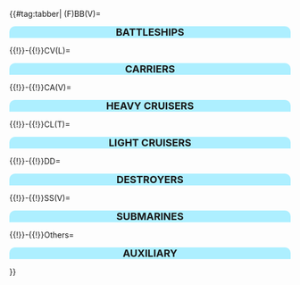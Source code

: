 {{#tag:tabber|
(F)BB(V)=
<div style="width:100%;background:#ADEFFF;border-top-right-radius:10px;border-top-left-radius:10px;text-align:center"><font size=4>'''BATTLESHIPS'''</font></div>
{{{!}} style="radius:10px;cellpadding:10px;width:100%;" align="center" height="35px"
! align="center" style="cellpadding:10px;" {{!}} <font size=4>'''Battleships''' </font>
! align="center" style="cellpadding:10px;" {{!}} <font size=4>'''Name''' </font>
! align="center" style="cellpadding:10px;" {{!}} <font size=4>'''Level''' </font>
! style="background:gray;" rowspan="12" {{!}} 
! align="center" style="cellpadding:10px;" {{!}} <font size=4>'''Aviation Battleships''' </font>
! align="center" style="cellpadding:10px;" {{!}} <font size=4>'''Name''' </font>
! align="center" style="cellpadding:10px;" {{!}} <font size=4>'''Level''' </font>
{{!}}-
{{!}} align="center" height="35px" {{!}} {{ShipBattleCardKai|Haruna/Kai Ni}}
{{!}} align="center" height="35px" {{!}} <font size=3> Haruna Kai Ni </font>
{{!}} align="center" height="35px" {{!}} <font size=3> 98 </font>
{{!}} align="center" height="35px" {{!}} {{ShipBattleCardKai|Fusou/Kai}}
{{!}} align="center" height="35px" {{!}} <font size=3> Fusou Kai </font>
{{!}} align="center" height="35px" {{!}} <font size=3> 73 </font> 
{{!}}-
{{!}} align="center" height="35px" {{!}} {{ShipBattleCardKai|Kongou/Kai Ni}}
{{!}} align="center" height="35px" {{!}} <font size=3> Kongou Kai Ni </font>
{{!}} align="center" height="35px" {{!}} <font size=3> 95 </font>
{{!}} align="center" height="35px" {{!}} {{ShipBattleCardKai|Ise/Kai}}
{{!}} align="center" height="35px" {{!}} <font size=3> Ise Kai </font>
{{!}} align="center" height="35px" {{!}} <font size=3> 64 </font> 
{{!}}-
{{!}} align="center" height="35px" {{!}} {{ShipBattleCardKai|Kirishima/Kai Ni}}
{{!}} align="center" height="35px" {{!}} <font size=3> Kirishima Kai Ni </font>
{{!}} align="center" height="35px" {{!}} <font size=3> 81 </font>
{{!}} align="center" height="35px" {{!}} {{ShipBattleCardKai|Hyuuga/Kai}}
{{!}} align="center" height="35px" {{!}} <font size=3> Hyuuga Kai </font>
{{!}} align="center" height="35px" {{!}} <font size=3> 37 </font> 
{{!}}-
{{!}} align="center" height="35px" {{!}} {{ShipBattleCardKai|Mutsu/Kai}}
{{!}} align="center" height="35px" {{!}} <font size=3> Mutsu Kai </font>
{{!}} align="center" height="35px" {{!}} <font size=3> 80 </font>
{{!}} align="center" height="35px" {{!}} {{ShipBattleCardKai|Yamashiro/Kai}}
{{!}} align="center" height="35px" {{!}} <font size=3> Yamashiro Kai </font>
{{!}} align="center" height="35px" {{!}} <font size=3> 20 </font> 
{{!}}-
{{!}} align="center" height="35px" {{!}} {{ShipBattleCardKai|Hiei/Kai Ni}}
{{!}} align="center" height="35px" {{!}} <font size=3> Hiei Kai Ni </font>
{{!}} align="center" height="35px" {{!}} <font size=3> 80 </font>
{{!}}-
{{!}} align="center" height="35px" {{!}} {{ShipBattleCardKai|Nagato/}}
{{!}} align="center" height="35px" {{!}} <font size=3> Nagato </font>
{{!}} align="center" height="35px" {{!}} <font size=3> 62 </font>
{{!}}-
{{!}} align="center" height="35px" {{!}} {{ShipBattleCardKai|Bismarck/Kai}}
{{!}} align="center" height="35px" {{!}} <font size=3> Bismarck Kai</font>
{{!}} align="center" height="35px" {{!}} <font size=3> 53 </font>
{{!}}-
{{!}} align="center" height="35px" {{!}} {{ShipBattleCardKai|Littorio/}}
{{!}} align="center" height="35px" {{!}} <font size=3> Littorio </font>
{{!}} align="center" height="35px" {{!}} <font size=3> 39 </font>
{{!}}-
{{!}} align="center" height="35px" {{!}} {{ShipBattleCardKai|Iowa/}}
{{!}} align="center" height="35px" {{!}} <font size=3> Iowa </font>
{{!}} align="center" height="35px" {{!}} <font size=3> 1 </font>

{{!}}}
<div style="width:100%;background:#ADEFFF;border-bottom-right-radius:10px;border-bottom-left-radius:10px;text-align:center"></div>


{{!}}-{{!}}CV(L)=
<div style="width:100%;background:#ADEFFF;border-top-right-radius:10px;border-top-left-radius:10px;text-align:center"><font size=4>'''CARRIERS'''</font></div>
{{{!}} style="radius:10px;cellpadding:10px;width:100%;" align="center" height="35px"
! align="center" style="cellpadding:10px;" {{!}} <font size=4>'''Carrier''' </font>
! align="center" style="cellpadding:10px;" {{!}} <font size=4>'''Name''' </font>
! align="center" style="cellpadding:10px;" {{!}} <font size=4>'''Level''' </font>
! style="background:gray;" rowspan="11" {{!}} 
! align="center" style="cellpadding:10px;" {{!}} <font size=4>'''Light Carrier''' </font>
! align="center" style="cellpadding:10px;" {{!}} <font size=4>'''Name''' </font>
! align="center" style="cellpadding:10px;" {{!}} <font size=4>'''Level''' </font>
{{!}}-
{{!}} align="center" height="35px" {{!}} {{ShipBattleCardKai|Shoukaku/Kai}}
{{!}} align="center" height="35px" {{!}} <font size=3> Shoukaku Kai </font>
{{!}} align="center" height="35px" {{!}} <font size=3> 90 </font>
{{!}} align="center" height="35px" {{!}} {{ShipBattleCardKai|Junyou/Kai Ni}}
{{!}} align="center" height="35px" {{!}} <font size=3> Junyou Kai Ni </font>
{{!}} align="center" height="35px" {{!}} <font size=3> 94 </font> 
{{!}}-
{{!}} align="center" height="35px" {{!}} {{ShipBattleCardKai|Hiryuu/Kai Ni}}
{{!}} align="center" height="35px" {{!}} <font size=3> Hiryuu Kai Ni </font>
{{!}} align="center" height="35px" {{!}} <font size=3> 80 </font>
{{!}} align="center" height="35px" {{!}} {{ShipBattleCardKai|Ryuujou/Kai Ni}}
{{!}} align="center" height="35px" {{!}} <font size=3> Ryuujou Kai </font>
{{!}} align="center" height="35px" {{!}} <font size=3> 78 </font> 
{{!}}-
{{!}} align="center" height="35px" {{!}} {{ShipBattleCardKai|Akagi/Kai}}
{{!}} align="center" height="35px" {{!}} <font size=3> Akagi Kai </font>
{{!}} align="center" height="35px" {{!}} <font size=3> 77 </font>
{{!}} align="center" height="35px" {{!}} {{ShipBattleCardKai|Chitose/Carrier Kai}}
{{!}} align="center" height="35px" {{!}} <font size=3> Chitose Carrier Kai </font>
{{!}} align="center" height="35px" {{!}} <font size=3> 44 </font> 
{{!}}-
{{!}} align="center" height="35px" {{!}} {{ShipBattleCardKai|Zuikaku/Kai}}
{{!}} align="center" height="35px" {{!}} <font size=3> Zuikaku Kai</font>
{{!}} align="center" height="35px" {{!}} <font size=3> 72 </font>
{{!}} align="center" height="35px" {{!}} {{ShipBattleCardKai|Chiyoda/Carrier}}
{{!}} align="center" height="35px" {{!}} <font size=3> Chiyoda Carrier </font>
{{!}} align="center" height="35px" {{!}} <font size=3> 35 </font> 
{{!}}-
{{!}} align="center" height="35px" {{!}} {{ShipBattleCardKai|Kaga/Kai}}
{{!}} align="center" height="35px" {{!}} <font size=3> Kaga Kai</font>
{{!}} align="center" height="35px" {{!}} <font size=3> 60 </font>
{{!}} align="center" height="35px" {{!}} {{ShipBattleCardKai|Hiyou/Kai}}
{{!}} align="center" height="35px" {{!}} <font size=3> Hiyou Kai </font>
{{!}} align="center" height="35px" {{!}} <font size=3> 33 </font> 
{{!}}-
{{!}} align="center" height="35px" {{!}} {{ShipBattleCardKai|Zuikaku/}}
{{!}} align="center" height="35px" {{!}} <font size=3> Katsuragi </font>
{{!}} align="center" height="35px" {{!}} <font size=3> 17 </font>
{{!}} align="center" height="35px" {{!}} {{ShipBattleCardKai|Shouhou/Kai}}
{{!}} align="center" height="35px" {{!}} <font size=3> Shouhou Kai </font>
{{!}} align="center" height="35px" {{!}} <font size=3> 31 </font> 
{{!}}-
{{!}} align="center" height="35px" {{!}} {{ShipBattleCardKai|Souryuu/}}
{{!}} align="center" height="35px" {{!}} <font size=3> Souryuu </font>
{{!}} align="center" height="35px" {{!}} <font size=3> 1 </font>
{{!}} align="center" height="35px" {{!}} {{ShipBattleCardKai|Zuihou/}}
{{!}} align="center" height="35px" {{!}} <font size=3> Zuihou </font>
{{!}} align="center" height="35px" {{!}} <font size=3> 13 </font> 
{{!}}-
{{!}} align="center" height="35px" {{!}} 
{{!}} align="center" height="35px" {{!}} 
{{!}} align="center" height="35px" {{!}} 
{{!}} align="center" height="35px" {{!}} {{ShipBattleCardKai|Houshou/}}
{{!}} align="center" height="35px" {{!}} <font size=3> Houshou </font>
{{!}} align="center" height="35px" {{!}} <font size=3> 1 </font> 
{{!}}-
{{!}}}
<div style="width:100%;background:#ADEFFF;border-bottom-right-radius:10px;border-bottom-left-radius:10px;text-align:center"></div>


{{!}}-{{!}}CA(V)=
<div style="width:100%;background:#ADEFFF;border-top-right-radius:10px;border-top-left-radius:10px;text-align:center"><font size=4>'''HEAVY CRUISERS'''</font></div>
{{{!}} style="radius:10px;cellpadding:10px;width:100%;" align="center" height="35px"
! align="center" style="cellpadding:10px;" {{!}} <font size=4>'''Heavy Cruisers''' </font>
! align="center" style="cellpadding:10px;" {{!}} <font size=4>'''Name''' </font>
! align="center" style="cellpadding:10px;" {{!}} <font size=4>'''Level''' </font>
! style="background:gray;" rowspan="14" {{!}} 
! align="center" style="cellpadding:10px;" {{!}} <font size=4>'''Aviation Cruisers''' </font>
! align="center" style="cellpadding:10px;" {{!}} <font size=4>'''Name''' </font>
! align="center" style="cellpadding:10px;" {{!}} <font size=4>'''Level''' </font>
{{!}}-
{{!}} align="center" height="35px" {{!}} {{ShipBattleCardKai|Haguro/Kai Ni}}
{{!}} align="center" height="35px" {{!}} <font size=3> Haguro Kai Ni</font>
{{!}} align="center" height="35px" {{!}} <font size=3> 89 </font>
{{!}} align="center" height="35px" {{!}} {{ShipBattleCardKai|Kumano/Kai}}
{{!}} align="center" height="35px" {{!}} <font size=3> Kumano Kai </font>
{{!}} align="center" height="35px" {{!}} <font size=3> 61 </font> 
{{!}}-
{{!}} align="center" height="35px" {{!}} {{ShipBattleCardKai|Maya/Kai Ni}}
{{!}} align="center" height="35px" {{!}} <font size=3> Maya Kai Ni</font>
{{!}} align="center" height="35px" {{!}} <font size=3> 85 </font>
{{!}} align="center" height="35px" {{!}} {{ShipBattleCardKai|Tone/Kai}}
{{!}} align="center" height="35px" {{!}} <font size=3> Tone Kai(Still CA) </font>
{{!}} align="center" height="35px" {{!}} <font size=3> 43 </font> 
{{!}}-
{{!}} align="center" height="35px" {{!}} {{ShipBattleCardKai|Choukai/Kai Ni}}
{{!}} align="center" height="35px" {{!}} <font size=3> Choukai Kai Ni</font>
{{!}} align="center" height="35px" {{!}} <font size=3> 73 </font>
{{!}} align="center" height="35px" {{!}} {{ShipBattleCardKai|Mogami/Kai}}
{{!}} align="center" height="35px" {{!}} <font size=3> Mogami Kai </font>
{{!}} align="center" height="35px" {{!}} <font size=3> 35 </font> 
{{!}}-
{{!}} align="center" height="35px" {{!}} {{ShipBattleCardKai|Furutaka/Kai Ni}}
{{!}} align="center" height="35px" {{!}} <font size=3> Furutaka Kai Ni</font>
{{!}} align="center" height="35px" {{!}} <font size=3> 65 </font>
{{!}} align="center" height="35px" {{!}} {{ShipBattleCardKai|Suzuya/}}
{{!}} align="center" height="35px" {{!}} <font size=3> Suzuya (Still CA) </font>
{{!}} align="center" height="35px" {{!}} <font size=3> 25 </font> 
{{!}}-
{{!}} align="center" height="35px" {{!}} {{ShipBattleCardKai|Takao/Kai}}
{{!}} align="center" height="35px" {{!}} <font size=3> Takap Kai </font>
{{!}} align="center" height="35px" {{!}} <font size=3> 35 </font>
{{!}} align="center" height="35px" {{!}} {{ShipBattleCardKai|Chikuma/}}
{{!}} align="center" height="35px" {{!}} <font size=3> Chikuma (Still CA)</font>
{{!}} align="center" height="35px" {{!}} <font size=3> 5 </font> 
{{!}}-
{{!}} align="center" height="35px" {{!}} {{ShipBattleCardKai|Kako/}}
{{!}} align="center" height="35px" {{!}} <font size=3> Kako </font>
{{!}} align="center" height="35px" {{!}} <font size=3> 30 </font>
{{!}} align="center" height="35px" {{!}} {{ShipBattleCardKai|Mikuma/}}
{{!}} align="center" height="35px" {{!}} <font size=3> Mikuma (Still CA)</font>
{{!}} align="center" height="35px" {{!}} <font size=3> 1 </font> 
{{!}}-
{{!}} align="center" height="35px" {{!}} {{ShipBattleCardKai|Ashigara/}}
{{!}} align="center" height="35px" {{!}} <font size=3> Ashigara </font>
{{!}} align="center" height="35px" {{!}} <font size=3> 8 </font>
{{!}}-
{{!}} align="center" height="35px" {{!}} {{ShipBattleCardKai|Atago/}}
{{!}} align="center" height="35px" {{!}} <font size=3> Atago </font>
{{!}} align="center" height="35px" {{!}} <font size=3> 8 </font>
{{!}}-
{{!}} align="center" height="35px" {{!}} {{ShipBattleCardKai|Aoba/Kai}}
{{!}} align="center" height="35px" {{!}} <font size=3> Aoba </font>
{{!}} align="center" height="35px" {{!}} <font size=3> 6 </font> 
{{!}}-
{{!}} align="center" height="35px" {{!}} {{ShipBattleCardKai|Kinugasa/}}
{{!}} align="center" height="35px" {{!}} <font size=3> Kinugasa </font>
{{!}} align="center" height="35px" {{!}} <font size=3> 6 </font>
{{!}}-
{{!}} align="center" height="35px" {{!}} {{ShipBattleCardKai|Nachi/}}
{{!}} align="center" height="35px" {{!}} <font size=3> Nachi </font>
{{!}} align="center" height="35px" {{!}} <font size=3> 5 </font> 
{{!}}-
{{!}} align="center" height="35px" {{!}} {{ShipBattleCardKai|Myoukou/}}
{{!}} align="center" height="35px" {{!}} <font size=3> Myoukou </font>
{{!}} align="center" height="35px" {{!}} <font size=3> 1 </font>
{{!}}-
{{!}} align="center" height="35px" {{!}} {{ShipBattleCardKai|Zara/}}
{{!}} align="center" height="35px" {{!}} <font size=3> Zara </font>
{{!}} align="center" height="35px" {{!}} <font size=3> 1 </font>
{{!}}-
{{!}} align="center" height="35px" {{!}} {{ShipBattleCardKai|Pola/}}
{{!}} align="center" height="35px" {{!}} <font size=3> Pola </font>
{{!}} align="center" height="35px" {{!}} <font size=3> 1 </font>
{{!}}-
{{!}}}
<div style="width:100%;background:#ADEFFF;border-bottom-right-radius:10px;border-bottom-left-radius:10px;text-align:center"></div>


{{!}}-{{!}}CL(T)=
<div style="width:100%;background:#ADEFFF;border-top-right-radius:10px;border-top-left-radius:10px;text-align:center"><font size=4>'''LIGHT CRUISERS'''</font></div>
{{{!}} style="radius:10px;cellpadding:10px;width:100%;" align="center" height="35px"
! align="center" style="cellpadding:10px;" {{!}} <font size=4>'''Light Cruiser''' </font>
! align="center" style="cellpadding:10px;" {{!}} <font size=4>'''Name''' </font>
! align="center" style="cellpadding:10px;" {{!}} <font size=4>'''Level''' </font>
! style="background:gray;" rowspan="20" {{!}} 
! align="center" style="cellpadding:10px;" {{!}} <font size=4>'''Torpedo Cruiser''' </font>
! align="center" style="cellpadding:10px;" {{!}} <font size=4>'''Name''' </font>
! align="center" style="cellpadding:10px;" {{!}} <font size=4>'''Level''' </font>
{{!}}-
{{!}} align="center" height="35px" {{!}} {{ShipBattleCardKai|Abukuma/Kai Ni}}
{{!}} align="center" height="35px" {{!}} <font size=3> Abukuma Kai Ni </font>
{{!}} align="center" height="35px" {{!}} <font size=3> 94 </font>
{{!}} align="center" height="35px" {{!}} {{ShipBattleCardKai|Kitakami/Kai Ni}}
{{!}} align="center" height="35px" {{!}} <font size=3> Kitakami Kai Ni</font>
{{!}} align="center" height="35px" {{!}} <font size=3> 88 </font> 
{{!}}-
{{!}} align="center" height="35px" {{!}} {{ShipBattleCardKai|Sendai/Kai Ni}}
{{!}} align="center" height="35px" {{!}} <font size=3> Sendai Kai Ni </font>
{{!}} align="center" height="35px" {{!}} <font size=3> 74 </font>
{{!}} align="center" height="35px" {{!}} {{ShipBattleCardKai|Ooi/Kai Ni}}
{{!}} align="center" height="35px" {{!}} <font size=3> Ooi Kai Ni </font>
{{!}} align="center" height="35px" {{!}} <font size=3> 84 </font> 
{{!}}-
{{!}} align="center" height="35px" {{!}} {{ShipBattleCardKai|Jintsuu/Kai Ni}}
{{!}} align="center" height="35px" {{!}} <font size=3> Jintsuu Kai Ni </font>
{{!}} align="center" height="35px" {{!}} <font size=3> 66 </font>
{{!}} align="center" height="35px" {{!}} {{ShipBattleCardKai|Kiso/Kai Ni}}
{{!}} align="center" height="35px" {{!}} <font size=3> Kiso Kai Ni </font>
{{!}} align="center" height="35px" {{!}} <font size=3> 70 </font> 
{{!}}-
{{!}} align="center" height="35px" {{!}} {{ShipBattleCardKai|Isuzu/Kai Ni}}
{{!}} align="center" height="35px" {{!}} <font size=3> Isuzu Kai </font>
{{!}} align="center" height="35px" {{!}} <font size=3> 65 </font>
{{!}}-
{{!}} align="center" height="35px" {{!}} {{ShipBattleCardKai|Ooyodo/Kai}}
{{!}} align="center" height="35px" {{!}} <font size=3> Ooyodo Kai </font>
{{!}} align="center" height="35px" {{!}} <font size=3> 43 </font>
{{!}}-
{{!}} align="center" height="35px" {{!}} {{ShipBattleCardKai|Kuma/Kai}}
{{!}} align="center" height="35px" {{!}} <font size=3> Kuma Kai </font>
{{!}} align="center" height="35px" {{!}} <font size=3> 35 </font> 
{{!}}-
{{!}} align="center" height="35px" {{!}} {{ShipBattleCardKai|Tenryuu/Kai}}
{{!}} align="center" height="35px" {{!}} <font size=3> Tenryuu Kai </font>
{{!}} align="center" height="35px" {{!}} <font size=3> 24 </font> 
{{!}}-
{{!}} align="center" height="35px" {{!}} {{ShipBattleCardKai|Tatsuta/Kai}}
{{!}} align="center" height="35px" {{!}} <font size=3> Tatsuta Kai </font>
{{!}} align="center" height="35px" {{!}} <font size=3> 21 </font>
{{!}}-
{{!}} align="center" height="35px" {{!}} {{ShipBattleCardKai|Naka/}}
{{!}} align="center" height="35px" {{!}} <font size=3> Naka </font>
{{!}} align="center" height="35px" {{!}} <font size=3> 19 </font>
{{!}}-
{{!}} align="center" height="35px" {{!}} {{ShipBattleCardKai|Yuubari/}}
{{!}} align="center" height="35px" {{!}} <font size=3> Yuubari </font>
{{!}} align="center" height="35px" {{!}} <font size=3> 15 </font>
{{!}}-
{{!}} align="center" height="35px" {{!}} {{ShipBattleCardKai|Tama/}}
{{!}} align="center" height="35px" {{!}} <font size=3> Tama </font>
{{!}} align="center" height="35px" {{!}} <font size=3> 10 </font>  
{{!}}-
{{!}} align="center" height="35px" {{!}} {{ShipBattleCardKai|Natori/}}
{{!}} align="center" height="35px" {{!}} <font size=3> Natori </font>
{{!}} align="center" height="35px" {{!}} <font size=3> 7 </font>  
{{!}}-
{{!}} align="center" height="35px" {{!}} {{ShipBattleCardKai|Kinu/}}
{{!}} align="center" height="35px" {{!}} <font size=3> Kinu </font>
{{!}} align="center" height="35px" {{!}} <font size=3> 5 </font>
{{!}}-
{{!}} align="center" height="35px" {{!}} {{ShipBattleCardKai|Nagara/}}
{{!}} align="center" height="35px" {{!}} <font size=3> Nagara </font>
{{!}} align="center" height="35px" {{!}} <font size=3> 3 </font>  
{{!}}-
{{!}} align="center" height="35px" {{!}} {{ShipBattleCardKai|Agano/}}
{{!}} align="center" height="35px" {{!}} <font size=3> Agano </font>
{{!}} align="center" height="35px" {{!}} <font size=3> 1 </font>  
{{!}}-
{{!}} align="center" height="35px" {{!}} {{ShipBattleCardKai|Sakawa/}}
{{!}} align="center" height="35px" {{!}} <font size=3> Sakawa </font>
{{!}} align="center" height="35px" {{!}} <font size=3> 1 </font>  
{{!}}-
{{!}}}
<div style="width:100%;background:#ADEFFF;border-bottom-right-radius:10px;border-bottom-left-radius:10px;text-align:center"></div>


{{!}}-{{!}}DD=
<div style="width:100%;background:#ADEFFF;border-top-right-radius:10px;border-top-left-radius:10px;text-align:center"><font size=4>'''DESTROYERS'''</font></div>
{{{!}} style="radius:10px;cellpadding:10px;width:100%;" align="center" height="35px"
! align="center" style="cellpadding:10px;" {{!}} <font size=4>'''Destroyer''' </font>
! align="center" style="cellpadding:10px;" {{!}} <font size=4>'''Name''' </font>
! align="center" style="cellpadding:10px;" {{!}} <font size=4>'''Level''' </font>
! style="background:gray;" rowspan="30" {{!}} 
! align="center" style="cellpadding:10px;" {{!}} <font size=4>'''Destroyer''' </font>
! align="center" style="cellpadding:10px;" {{!}} <font size=4>'''Name''' </font>
! align="center" style="cellpadding:10px;" {{!}} <font size=4>'''Level''' </font>
{{!}}-
{{!}} align="center" height="35px" {{!}} {{ShipBattleCardKai|Shimakaze/Kai}}
{{!}} align="center" height="35px" {{!}} <font size=3> Shimakaze Kai </font>
{{!}} align="center" height="35px" {{!}} <font size=3> 96 </font>
{{!}} align="center" height="35px" {{!}} {{ShipBattleCardKai|Yuudachi/Kai Ni}}
{{!}} align="center" height="35px" {{!}} <font size=3> Yuudachi Kai </font>
{{!}} align="center" height="35px" {{!}} <font size=3> 85 </font>
{{!}}-
{{!}} align="center" height="35px" {{!}} {{ShipBattleCardKai|Shigure/Kai Ni}}
{{!}} align="center" height="35px" {{!}} <font size=3> Shigure Kai Ni </font>
{{!}} align="center" height="35px" {{!}} <font size=3> 82 </font> 
{{!}} align="center" height="35px" {{!}} {{ShipBattleCardKai|Murakumo/Kai Ni}}
{{!}} align="center" height="35px" {{!}} <font size=3> Murakumo Kai Ni </font>
{{!}} align="center" height="35px" {{!}} <font size=3> 74 </font>
{{!}}-
{{!}} align="center" height="35px" {{!}} {{ShipBattleCardKai|Fubuki/Kai Ni}}
{{!}} align="center" height="35px" {{!}} <font size=3> Fubuki Kai Ni </font>
{{!}} align="center" height="35px" {{!}} <font size=3> 74 </font>
{{!}} align="center" height="35px" {{!}} {{ShipBattleCardKai|Hibiki/Kai Ni}}
{{!}} align="center" height="35px" {{!}} <font size=3> Verniy </font>
{{!}} align="center" height="35px" {{!}} <font size=3> 74 </font>  
{{!}}-
{{!}} align="center" height="35px" {{!}} {{ShipBattleCardKai|Akatsuki/Kai Ni}}
{{!}} align="center" height="35px" {{!}} <font size=3> Akatsuki Kai Ni </font>
{{!}} align="center" height="35px" {{!}} <font size=3> 73 </font>
{{!}} align="center" height="35px" {{!}} {{ShipBattleCardKai|Ushio/Kai Ni}}
{{!}} align="center" height="35px" {{!}} <font size=3> Ushio Kai Ni </font>
{{!}} align="center" height="35px" {{!}} <font size=3> 62 </font> 
{{!}}-
{{!}} align="center" height="35px" {{!}} {{ShipBattleCardKai|Yukikaze/Kai}}
{{!}} align="center" height="35px" {{!}} <font size=3> Yukikaze Kai </font>
{{!}} align="center" height="35px" {{!}} <font size=3> 42 </font>
{{!}} align="center" height="35px" {{!}} {{ShipBattleCardKai|Ayanami/Kai}}
{{!}} align="center" height="35px" {{!}} <font size=3> Ayanami Kai </font>
{{!}} align="center" height="35px" {{!}} <font size=3> 40 </font>
{{!}}-
{{!}} align="center" height="35px" {{!}} {{ShipBattleCardKai|Michishio/Kai}}
{{!}} align="center" height="35px" {{!}} <font size=3> Michishio Kai </font>
{{!}} align="center" height="35px" {{!}} <font size=3> 39 </font>   
{{!}} align="center" height="35px" {{!}} {{ShipBattleCardKai|Hatsuharu/Kai}}
{{!}} align="center" height="35px" {{!}} <font size=3> Hatsuharu Kai </font>
{{!}} align="center" height="35px" {{!}} <font size=3> 39 </font>
{{!}}-
{{!}} align="center" height="35px" {{!}} {{ShipBattleCardKai|Asashio/Kai}}
{{!}} align="center" height="35px" {{!}} <font size=3> Asashio Kai </font>
{{!}} align="center" height="35px" {{!}} <font size=3> 39 </font>  
{{!}} align="center" height="35px" {{!}} {{ShipBattleCardKai|Hatsushimo/Kai}}
{{!}} align="center" height="35px" {{!}} <font size=3> Hatsushimo Kai </font>
{{!}} align="center" height="35px" {{!}} <font size=3> 39 </font>
{{!}}-
{{!}} align="center" height="35px" {{!}} {{ShipBattleCardKai|Nenohi/Kai}}
{{!}} align="center" height="35px" {{!}} <font size=3> Nenohi Kai </font>
{{!}} align="center" height="35px" {{!}} <font size=3> 38 </font>
{{!}} align="center" height="35px" {{!}} {{ShipBattleCardKai|Hamakaze/}}
{{!}} align="center" height="35px" {{!}} <font size=3> Hamakaze </font>
{{!}} align="center" height="35px" {{!}} <font size=3> 33 </font>
{{!}}-
{{!}} align="center" height="35px" {{!}} {{ShipBattleCardKai|Inazuma/Kai}}
{{!}} align="center" height="35px" {{!}} <font size=3> Inazuma Kai </font>
{{!}} align="center" height="35px" {{!}} <font size=3> 31 </font> 
{{!}} align="center" height="35px" {{!}} {{ShipBattleCardKai|Libeccio/}}
{{!}} align="center" height="35px" {{!}} <font size=3> Libeccio </font>
{{!}} align="center" height="35px" {{!}} <font size=3> 30 </font>
{{!}}--
{{!}} align="center" height="35px" {{!}} {{ShipBattleCardKai|Maikaze/}}
{{!}} align="center" height="35px" {{!}} <font size=3> Maikaze </font>
{{!}} align="center" height="35px" {{!}} <font size=3> 29 </font>
{{!}} align="center" height="35px" {{!}} {{ShipBattleCardKai|Kisaragi/Kai}}
{{!}} align="center" height="35px" {{!}} <font size=3> Kisaragi Kai </font>
{{!}} align="center" height="35px" {{!}} <font size=3> 28 </font>  
{{!}}-
{{!}} align="center" height="35px" {{!}} {{ShipBattleCardKai|Yayoi/}}
{{!}} align="center" height="35px" {{!}} <font size=3> Yayoi </font>
{{!}} align="center" height="35px" {{!}} <font size=3> 28 </font>
{{!}} align="center" height="35px" {{!}} {{ShipBattleCardKai|Nowaki/}}
{{!}} align="center" height="35px" {{!}} <font size=3> Nowaki </font>
{{!}} align="center" height="35px" {{!}} <font size=3> 27 </font>
{{!}}-
{{!}} align="center" height="35px" {{!}} {{ShipBattleCardKai|Ikazuchi/Kai}}
{{!}} align="center" height="35px" {{!}} <font size=3> Ikazuchi Kai </font>
{{!}} align="center" height="35px" {{!}} <font size=3> 27 </font>
{{!}} align="center" height="35px" {{!}} {{ShipBattleCardKai|Kasumi/Kai}}
{{!}} align="center" height="35px" {{!}} <font size=3> Kasumi Kai</font>
{{!}} align="center" height="35px" {{!}} <font size=3> 25 </font>
{{!}}-
{{!}} align="center" height="35px" {{!}} {{ShipBattleCardKai|Z1/}}
{{!}} align="center" height="35px" {{!}} <font size=3> Z1 </font>
{{!}} align="center" height="35px" {{!}} <font size=3> 18 </font>
{{!}} align="center" height="35px" {{!}} {{ShipBattleCardKai|Shiratsuyu/}}
{{!}} align="center" height="35px" {{!}} <font size=3> Shiratsuyu </font>
{{!}} align="center" height="35px" {{!}} <font size=3> 18 </font>  
{{!}}-
{{!}} align="center" height="35px" {{!}} {{ShipBattleCardKai|Kikuzuki/}}
{{!}} align="center" height="35px" {{!}} <font size=3> Kikuzuki </font>
{{!}} align="center" height="35px" {{!}} <font size=3> 17 </font>
{{!}} align="center" height="35px" {{!}} {{ShipBattleCardKai|Kawakaze/}}
{{!}} align="center" height="35px" {{!}} <font size=3> Kawakaze </font>
{{!}} align="center" height="35px" {{!}} <font size=3> 14 </font>
{{!}}-
{{!}} align="center" height="35px" {{!}} {{ShipBattleCardKai|Mutsuki/}}
{{!}} align="center" height="35px" {{!}} <font size=3> Mutsuki </font>
{{!}} align="center" height="35px" {{!}} <font size=3> 14 </font>
{{!}} align="center" height="35px" {{!}} {{ShipBattleCardKai|Samidare/}}
{{!}} align="center" height="35px" {{!}} <font size=3> Samidare </font>
{{!}} align="center" height="35px" {{!}} <font size=3> 14 </font>
{{!}}-
{{!}} align="center" height="35px" {{!}} {{ShipBattleCardKai|Shirayuki/}}
{{!}} align="center" height="35px" {{!}} <font size=3> Shirayuki </font>
{{!}} align="center" height="35px" {{!}} <font size=3> 11 </font>
{{!}} align="center" height="35px" {{!}} {{ShipBattleCardKai|Kiyoshimo/}}
{{!}} align="center" height="35px" {{!}} <font size=3> Kiyoshimo </font>
{{!}} align="center" height="35px" {{!}} <font size=3> 11 </font>
{{!}}-
{{!}} align="center" height="35px" {{!}} {{ShipBattleCardKai|Tokitsukaze/}}
{{!}} align="center" height="35px" {{!}} <font size=3> Tokitsukaze </font>
{{!}} align="center" height="35px" {{!}} <font size=3> 11 </font>
{{!}} align="center" height="35px" {{!}} {{ShipBattleCardKai|Miyuki/}}
{{!}} align="center" height="35px" {{!}} <font size=3> Miyuki </font>
{{!}} align="center" height="35px" {{!}} <font size=3> 10 </font>
{{!}}-
{{!}} align="center" height="35px" {{!}} {{ShipBattleCardKai|Umikaze/}}
{{!}} align="center" height="35px" {{!}} <font size=3> Umikaze </font>
{{!}} align="center" height="35px" {{!}} <font size=3> 10 </font>
{{!}} align="center" height="35px" {{!}} {{ShipBattleCardKai|Nagatsuki/}}
{{!}} align="center" height="35px" {{!}} <font size=3> Nagatsuki </font>
{{!}} align="center" height="35px" {{!}} <font size=3> 7 </font>
{{!}}-
{{!}} align="center" height="35px" {{!}} {{ShipBattleCardKai|Hatsuyuki/}}
{{!}} align="center" height="35px" {{!}} <font size=3> Hatsuyuki </font>
{{!}} align="center" height="35px" {{!}} <font size=3> 7 </font>
{{!}} align="center" height="35px" {{!}} {{ShipBattleCardKai|Shikinami/}}
{{!}} align="center" height="35px" {{!}} <font size=3> Shikinami </font>
{{!}} align="center" height="35px" {{!}} <font size=3> 7 </font>
{{!}}-
{{!}} align="center" height="35px" {{!}} {{ShipBattleCardKai|Arashio/}}
{{!}} align="center" height="35px" {{!}} <font size=3> Arashio </font>
{{!}} align="center" height="35px" {{!}} <font size=3> 7 </font>
{{!}} align="center" height="35px" {{!}} {{ShipBattleCardKai|Kuroshio/}}
{{!}} align="center" height="35px" {{!}} <font size=3> Kuroshio </font>
{{!}} align="center" height="35px" {{!}} <font size=3> 6 </font>
{{!}}-
{{!}} align="center" height="35px" {{!}} {{ShipBattleCardKai|Arare/}}
{{!}} align="center" height="35px" {{!}} <font size=3> Arare </font>
{{!}} align="center" height="35px" {{!}} <font size=3> 6 </font>
{{!}} align="center" height="35px" {{!}} {{ShipBattleCardKai|Kagerou/}}
{{!}} align="center" height="35px" {{!}} <font size=3> Kagerou </font>
{{!}} align="center" height="35px" {{!}} <font size=3> 6 </font>
{{!}}-
{{!}} align="center" height="35px" {{!}} {{ShipBattleCardKai|Uzuki/}}
{{!}} align="center" height="35px" {{!}} <font size=3> Uzuki </font>
{{!}} align="center" height="35px" {{!}} <font size=3> 5 </font>
{{!}} align="center" height="35px" {{!}} {{ShipBattleCardKai|Kazagumo/}}
{{!}} align="center" height="35px" {{!}} <font size=3> Kazagumo </font>
{{!}} align="center" height="35px" {{!}} <font size=3> 5 </font>
{{!}}-
{{!}} align="center" height="35px" {{!}} {{ShipBattleCardKai|Mochizuki/}}
{{!}} align="center" height="35px" {{!}} <font size=3> Mochizuki </font>
{{!}} align="center" height="35px" {{!}} <font size=3> 5 </font>
{{!}} align="center" height="35px" {{!}} {{ShipBattleCardKai|Shiranui/}}
{{!}} align="center" height="35px" {{!}} <font size=3> Shiranui </font>
{{!}} align="center" height="35px" {{!}} <font size=3> 5 </font>
{{!}}-
{{!}} align="center" height="35px" {{!}} {{ShipBattleCardKai|Murasame/}}
{{!}} align="center" height="35px" {{!}} <font size=3> Murasame </font>
{{!}} align="center" height="35px" {{!}} <font size=3> 1 </font>
{{!}} align="center" height="35px" {{!}} {{ShipBattleCardKai|Naganami/}}
{{!}} align="center" height="35px" {{!}} <font size=3> Naganami </font>
{{!}} align="center" height="35px" {{!}} <font size=3> 1 </font>
{{!}}-
{{!}} align="center" height="35px" {{!}} {{ShipBattleCardKai|Sazanami/}}
{{!}} align="center" height="35px" {{!}} <font size=3> Sazanami </font>
{{!}} align="center" height="35px" {{!}} <font size=3> 1 </font>
{{!}} align="center" height="35px" {{!}} {{ShipBattleCardKai|Yuugumo/}}
{{!}} align="center" height="35px" {{!}} <font size=3> Yuugumo </font>
{{!}} align="center" height="35px" {{!}} <font size=3> 1 </font>
{{!}}-
{{!}} align="center" height="35px" {{!}} {{ShipBattleCardKai|Takanami/}}
{{!}} align="center" height="35px" {{!}} <font size=3> Takanami </font>
{{!}} align="center" height="35px" {{!}} <font size=3> 1 </font>
{{!}} align="center" height="35px" {{!}} {{ShipBattleCardKai|Hayashimo/}}
{{!}} align="center" height="35px" {{!}} <font size=3> Hayashimo </font>
{{!}} align="center" height="35px" {{!}} <font size=3> 1 </font>
{{!}}-
{{!}} align="center" height="35px" {{!}} {{ShipBattleCardKai|Akigumo/}}
{{!}} align="center" height="35px" {{!}} <font size=3> Akigumo </font>
{{!}} align="center" height="35px" {{!}} <font size=3> 1 </font>
{{!}} align="center" height="35px" {{!}} {{ShipBattleCardKai|Hagikaze/}}
{{!}} align="center" height="35px" {{!}} <font size=3> Hagikaze </font>
{{!}} align="center" height="35px" {{!}} <font size=3> 1 </font>
{{!}}-
{{!}} align="center" height="35px" {{!}} {{ShipBattleCardKai|Satsuki/}}
{{!}} align="center" height="35px" {{!}} <font size=3> Satsuki </font>
{{!}} align="center" height="35px" {{!}} <font size=3> 1 </font>
{{!}} align="center" height="35px" {{!}} {{ShipBattleCardKai|Hatsuzuki/}}
{{!}} align="center" height="35px" {{!}} <font size=3> Hatsuzuki </font>
{{!}} align="center" height="35px" {{!}} <font size=3> 1 </font>
{{!}}-
{{!}} align="center" height="35px" {{!}} {{ShipBattleCardKai|Kamikaze/}}
{{!}} align="center" height="35px" {{!}} <font size=3> Kamikaze </font>
{{!}} align="center" height="35px" {{!}} <font size=3> 1 </font>
{{!}} align="center" height="35px" {{!}} {{ShipBattleCardKai|Harusame/}}
{{!}} align="center" height="35px" {{!}} <font size=3> Harusame </font>
{{!}} align="center" height="35px" {{!}} <font size=3> 1 </font>
{{!}}-
{{!}} align="center" height="35px" {{!}} {{ShipBattleCardKai|Arashi/}}
{{!}} align="center" height="35px" {{!}} <font size=3> Arashi </font>
{{!}} align="center" height="35px" {{!}} <font size=3> 1 </font>
{{!}}}
<div style="width:100%;background:#ADEFFF;border-bottom-right-radius:10px;border-bottom-left-radius:10px;text-align:center"></div>


{{!}}-{{!}}SS(V)=
<div style="width:100%;background:#ADEFFF;border-top-right-radius:10px;border-top-left-radius:10px;text-align:center"><font size=4>'''SUBMARINES'''</font></div>
{{{!}} style="radius:10px;cellpadding:10px;width:100%;" align="center" height="35px"
! align="center" style="cellpadding:10px;" {{!}} <font size=4>'''Submarine''' </font>
! align="center" style="cellpadding:10px;" {{!}} <font size=4>'''Name''' </font>
! align="center" style="cellpadding:10px;" {{!}} <font size=4>'''Level''' </font>
! style="background:gray;" rowspan="8" {{!}} 
! align="center" style="cellpadding:10px;" {{!}} <font size=4>'''Aviation Submarine''' </font>
! align="center" style="cellpadding:10px;" {{!}} <font size=4>'''Name''' </font>
! align="center" style="cellpadding:10px;" {{!}} <font size=4>'''Level''' </font>
{{!}}-
{{!}} align="center" height="35px" {{!}} {{ShipBattleCardKai|I-168/Kai}}
{{!}} align="center" height="35px" {{!}} <font size=3> I-168 (Imuya) Kai </font>
{{!}} align="center" height="35px" {{!}} <font size=3> 73 </font>
{{!}} align="center" height="35px" {{!}} {{ShipBattleCardKai|I-8/Kai}}
{{!}} align="center" height="35px" {{!}} <font size=3> I-8 (Hachan) Kai </font>
{{!}} align="center" height="35px" {{!}} <font size=3> 56 </font>
{{!}}-
{{!}} align="center" height="35px" {{!}} {{ShipBattleCardKai|RO-500/}}
{{!}} align="center" height="35px" {{!}} <font size=3> RO-500 </font>
{{!}} align="center" height="35px" {{!}} <font size=3> 70 </font>
{{!}} align="center" height="35px" {{!}} {{ShipBattleCardKai|I-58/Kai}}
{{!}} align="center" height="35px" {{!}} <font size=3> I-58 (Goya) </font>
{{!}} align="center" height="35px" {{!}} <font size=3> 54 </font>
{{!}}-
{{!}} align="center" height="35px" {{!}} {{ShipBattleCardKai|Maruyu/}}
{{!}} align="center" height="35px" {{!}} <font size=3> Maruyu </font>
{{!}} align="center" height="35px" {{!}} <font size=3> 32 </font>
{{!}}-
{{!}} align="center" height="35px" {{!}} {{ShipBattleCardKai|I-19/}}
{{!}} align="center" height="35px" {{!}} <font size=3> I-19 (Iku) </font>
{{!}} align="center" height="35px" {{!}} <font size=3> 19 </font>
{{!}}-
{{!}}}
<div style="width:100%;background:#ADEFFF;border-bottom-right-radius:10px;border-bottom-left-radius:10px;text-align:center"></div>


{{!}}-{{!}}Others=
<div style="width:100%;background:#ADEFFF;border-top-right-radius:10px;border-top-left-radius:10px;text-align:center"><font size=4>'''AUXILIARY'''</font></div>
{{{!}} style="radius:10px;cellpadding:10px;width:100%;" align="center" height="35px"
! align="center" style="cellpadding:10px;" {{!}} <font size=2>'''Aux.''' </font>
! align="center" style="cellpadding:10px;" {{!}} <font size=2>'''Name''' </font>
! align="center" style="cellpadding:10px;" {{!}} <font size=2>'''Level''' </font>
! style="background:gray;" rowspan="5" {{!}} 
! align="center" style="cellpadding:10px;" {{!}} <font size=2>'''Aux.''' </font>
! align="center" style="cellpadding:10px;" {{!}} <font size=2>'''Name''' </font>
! align="center" style="cellpadding:10px;" {{!}} <font size=2>'''Level''' </font>
{{!}}-
{{!}} align="center" height="35px" {{!}} {{ShipBattleCardKai|Akitsushima/}}
{{!}} align="center" height="35px" {{!}} <font size=3> Akitsushima (AV) </font>
{{!}} align="center" height="35px" {{!}} <font size=3> 14 </font>
{{!}} align="center" height="35px" {{!}} {{ShipBattleCardKai|Chiyoda/}}
{{!}} align="center" height="35px" {{!}} <font size=3> Chiyoda (AV) </font>
{{!}} align="center" height="35px" {{!}} <font size=3> 14 </font>
{{!}}-
{{!}} align="center" height="35px" {{!}} {{ShipBattleCardKai|Kashima/}}
{{!}} align="center" height="35px" {{!}} <font size=3> Kashima (CT) </font>
{{!}} align="center" height="35px" {{!}} <font size=3> 11 </font>
{{!}} align="center" height="35px" {{!}} {{ShipBattleCardKai|Hayasui/}}
{{!}} align="center" height="35px" {{!}} <font size=3> Hayasui (AO) </font>
{{!}} align="center" height="35px" {{!}} <font size=3> 9 </font>
{{!}}-
{{!}} align="center" height="35px" {{!}} {{ShipBattleCardKai|Taigei/}}
{{!}} align="center" height="35px" {{!}} <font size=3> Taigei (AS) </font>
{{!}} align="center" height="35px" {{!}} <font size=3> 4 </font>
{{!}} align="center" height="35px" {{!}} {{ShipBattleCardKai|Katori/}}
{{!}} align="center" height="35px" {{!}} <font size=3> Katori (CT) </font>
{{!}} align="center" height="35px" {{!}} <font size=3> 1 </font>
{{!}}-
{{!}}}
<div style="width:100%;background:#ADEFFF;border-bottom-right-radius:10px;border-bottom-left-radius:10px;text-align:center"></div>

}}